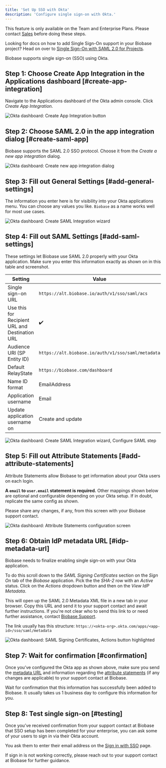 ```yaml
---
title: 'Set Up SSO with Okta'
description: 'Configure single sign-on with Okta.'
---
```


<Admonition>

This feature is only available on the Team and Enterprise Plans. Please contact [Sales](https://forms.biobase.com/enterprise) before doing these steps.

</Admonition>

<Admonition>

Looking for docs on how to add Single Sign-On support in your Biobase project? Head on over to [Single Sign-On with SAML 2.0 for Projects](/docs/guides/auth/enterprise-sso/auth-sso-saml).

</Admonition>

Biobase supports single sign-on (SSO) using Okta.

## Step 1: Choose Create App Integration in the Applications dashboard [#create-app-integration]

Navigate to the Applications dashboard of the Okta admin console. Click _Create App Integration_.

![Okta dashboard: Create App Integration button](/docs/img/sso-okta-step-01.png)

## Step 2: Choose SAML 2.0 in the app integration dialog [#create-saml-app]

Biobase supports the SAML 2.0 SSO protocol. Choose it from the _Create a new app integration_ dialog.

![Okta dashboard: Create new app integration dialog](/docs/img/sso-okta-step-02.png)

## Step 3: Fill out General Settings [#add-general-settings]

The information you enter here is for visibility into your Okta applications menu. You can choose any values you like. `Biobase` as a name works well for most use cases.

![Okta dashboard: Create SAML Integration wizard](/docs/img/sso-okta-step-03.png)

## Step 4: Fill out SAML Settings [#add-saml-settings]

These settings let Biobase use SAML 2.0 properly with your Okta application. Make sure you enter this information exactly as shown on in this table and screenshot.

| Setting                                        | Value                                               |
| ---------------------------------------------- | --------------------------------------------------- |
| Single sign-on URL                             | `https://alt.biobase.io/auth/v1/sso/saml/acs`      |
| Use this for Recipient URL and Destination URL | ✔️                                                  |
| Audience URI (SP Entity ID)                    | `https://alt.biobase.io/auth/v1/sso/saml/metadata` |
| Default RelayState                             | `https://biobase.com/dashboard`                    |
| Name ID format                                 | EmailAddress                                        |
| Application username                           | Email                                               |
| Update application username on                 | Create and update                                   |

![Okta dashboard: Create SAML Integration wizard, Configure SAML step](/docs/img/sso-okta-step-04.png)

## Step 5: Fill out Attribute Statements [#add-attribute-statements]

Attribute Statements allow Biobase to get information about your Okta users on each login.

**A `email` to `user.email` statement is required.** Other mappings shown below are optional and configurable depending on your Okta setup. If in doubt, replicate the same config as shown.

Please share any changes, if any, from this screen with your Biobase support contact.

![Okta dashboard: Attribute Statements configuration screen](/docs/img/sso-okta-step-05.png)

## Step 6: Obtain IdP metadata URL [#idp-metadata-url]

Biobase needs to finalize enabling single sign-on with your Okta application.

To do this scroll down to the _SAML Signing Certificates_ section on the _Sign On_ tab of the _Biobase_ application. Pick the the _SHA-2_ row with an _Active_ status. Click on the _Actions_ dropdown button and then on the _View IdP Metadata_.

This will open up the SAML 2.0 Metadata XML file in a new tab in your browser. Copy this URL and send it to your support contact and await further instructions. If you're not clear who to send this link to or need further assistance, contact [Biobase Support](https://biobase.help).

The link usually has this structure: `https://<okta-org>.okta.com/apps/<app-id>/sso/saml/metadata`

![Okta dashboard: SAML Signing Certificates, Actions button highlighted](/docs/img/sso-okta-step-06.png)

## Step 7: Wait for confirmation [#confirmation]

Once you’ve configured the Okta app as shown above, make sure you send the [metadata URL](#idp-metadata-url) and information regarding the [attribute statements](#add-attribute-statements) (if any changes are applicable) to your support contact at Biobase.

Wait for confirmation that this information has successfully been added to Biobase. It usually takes us 1 business day to configure this information for you.

## Step 8: Test single sign-on [#testing]

Once you’ve received confirmation from your support contact at Biobase that SSO setup has been completed for your enterprise, you can ask some of your users to sign in via their Okta account.

You ask them to enter their email address on the [Sign in with SSO](https://biobase.com/dashboard/sign-in-sso) page.

If sign in is not working correctly, please reach out to your support contact at Biobase for further guidance.
